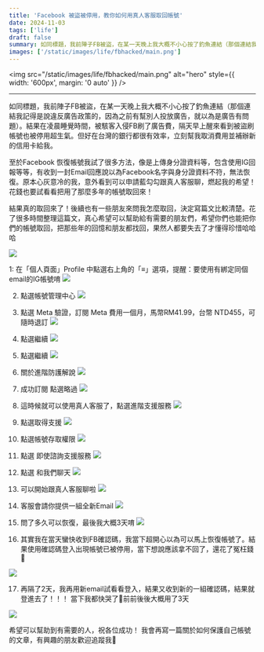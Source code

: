 ```yaml
---
title: 'Facebook 被盜被停用，教你如何用真人客服取回帳號'
date: 2024-11-03
tags: ['life']
draft: false
summary: 如同標題，我前陣子FB被盜，在某一天晚上我大概不小心按了釣魚連結（那個連結我記得是說違反廣告政策的，因為之前有幫別人投放廣告，就以為是廣告有問題）。
images: ['/static/images/life/fbhacked/main.png']
---
```


<img
  src="/static/images/life/fbhacked/main.png"
  alt="hero"
  style={{ width: '600px', margin: '0 auto' }}
/>

---

如同標題，我前陣子FB被盜，在某一天晚上我大概不小心按了釣魚連結（那個連結我記得是說違反廣告政策的，因為之前有幫別人投放廣告，就以為是廣告有問題）。結果在凌晨睡覺時間，被駭客入侵FB刷了廣告費，隔天早上醒來看到被盜刷帳號也被停用超生氣。但好在台灣的銀行都很有效率，立刻幫我取消費用並補辦新的信用卡給我。

至於Facebook 恢復帳號我試了很多方法，像是上傳身分證資料等，包含使用IG回報等等，有收到一封Email回應說以為Facebook名字與身分證資料不符，無法恢復。原本心灰意冷的我，意外看到可以申請藍勾勾跟真人客服聊，燃起我的希望！花錢也要試看看把用了那麼多年的帳號取回來！

結果真的取回來了！後續也有一些朋友來問我怎麼取回，決定寫篇文比較清楚。花了很多時間整理這篇文，真心希望可以幫助給有需要的朋友們，希望你們也能把你們的帳號取回，把那些年的回憶和朋友都找回，果然人都要失去了才懂得珍惜哈哈哈

![](/static/images/life/fbhacked/1.PNG)

1: 在「個人頁面」Profile 中點選右上角的「≡」選項，提醒：要使用有綁定同個email的IG帳號唷
![](/static/images/life/fbhacked/2.jpg)

2. 點選帳號管理中心
   ![](/static/images/life/fbhacked/3.PNG)

3. 點選 Meta 驗證，訂閱 Meta 費用一個月，馬幣RM41.99，台幣 NTD455，可隨時退訂
   ![](/static/images/life/fbhacked/4.PNG)

4. 點選繼續
   ![](/static/images/life/fbhacked/5.PNG)

5. 點選繼續
   ![](/static/images/life/fbhacked/6.PNG)

6. 關於進階防護解說
   ![](/static/images/life/fbhacked/7.PNG)

7. 成功訂閱 點選略過
   ![](/static/images/life/fbhacked/8.PNG)

8. 這時候就可以使用真人客服了，點選進階支援服務
   ![](/static/images/life/fbhacked/9.PNG)

9. 點選取得支援
   ![](/static/images/life/fbhacked/10.PNG)

10. 點選帳號存取權限
    ![](/static/images/life/fbhacked/11.PNG)

11. 點選 即使諮詢支援服務
    ![](/static/images/life/fbhacked/12.PNG)

12. 點選 和我們聊天
    ![](/static/images/life/fbhacked/13.PNG)

13. 可以開始跟真人客服聊啦
    ![](/static/images/life/fbhacked/14.PNG)

14. 客服會請你提供一組全新Email
    ![](/static/images/life/fbhacked/15.PNG)

15. 問了多久可以恢復，最後我大概3天唷
    ![](/static/images/life/fbhacked/16.PNG)

16. 其實我在當天蠻快收到FB確認碼，我當下超開心以為可以馬上恢復帳號了。結果使用確認碼登入出現帳號已被停用，當下想說應該拿不回了，還花了冤枉錢🥲

![](/static/images/life/fbhacked/17.jpg)

17. 再隔了2天，我再用新email試看看登入，結果又收到新的一組確認碼，結果就登進去了！！！
    當下我都快哭了🥹前前後後大概用了3天

![](/static/images/life/fbhacked/18.jpg)

希望可以幫助到有需要的人，祝各位成功！
我會再寫一篇關於如何保護自己帳號的文章，有興趣的朋友歡迎追蹤我🫡
